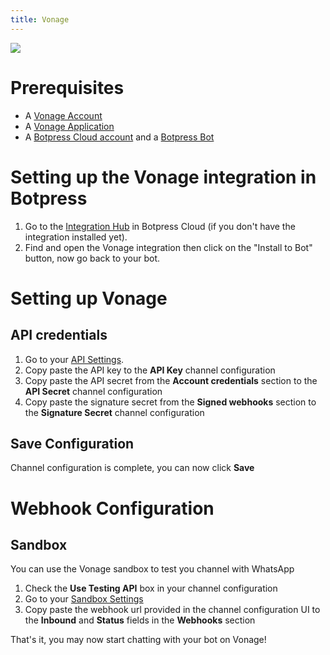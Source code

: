 ```yaml
---
title: Vonage
---
```



<img src="./vonage.png" />

# Prerequisites

* A [Vonage Account](https://dashboard.nexmo.com/sign-up)
* A [Vonage Application](https://dashboard.nexmo.com/applications/new)
* A [Botpress Cloud account](https://sso.botpress.cloud) and a [Botpress Bot](https://botpress.com/docs/cloud/getting-started/create-and-publish-your-chatbot/)

# Setting up the Vonage integration in Botpress

1. Go to the [Integration Hub](https://app.botpress.cloud/hub) in Botpress Cloud (if you don't have the integration installed yet).
2. Find and open the Vonage integration then click on the "Install to Bot" button, now go back to your bot.

# Setting up Vonage

## API credentials

1. Go to your [API Settings](https://dashboard.nexmo.com/settings).
2. Copy paste the API key to the **API Key** channel configuration
3. Copy paste the API secret from the **Account credentials** section to the **API Secret** channel configuration
4. Copy paste the signature secret from the **Signed webhooks** section to the **Signature Secret** channel configuration

## Save Configuration

Channel configuration is complete, you can now click **Save**

# Webhook Configuration

## Sandbox

You can use the Vonage sandbox to test you channel with WhatsApp

1. Check the **Use Testing API** box in your channel configuration
2. Go to your [Sandbox Settings](https://dashboard.nexmo.com/messages/sandbox)
3. Copy paste the webhook url provided in the channel configuration UI to the **Inbound** and **Status** fields in the **Webhooks** section

That's it, you may now start chatting with your bot on Vonage!
